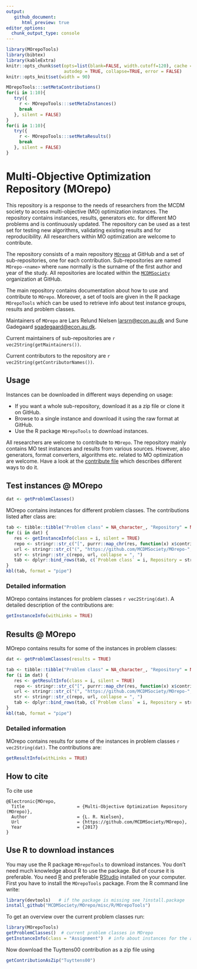 ```yaml
---
output: 
   github_document:
      html_preview: true
editor_options: 
  chunk_output_type: console
---
```


```r
library(MOrepoTools)
library(bibtex)
library(kableExtra)
knitr::opts_chunk$set(opts=list(blank=FALSE, width.cutoff=120), cache = FALSE, 
                      autodep = TRUE, collapse=TRUE, error = FALSE)
knitr::opts_knit$set(width = 90)
```

```r
MOrepoTools:::setMetaContributions()
for(i in 1:10){
   try({
     r <- MOrepoTools:::setMetaInstances()
     break
   }, silent = FALSE)
}
for(i in 1:10){
   try({
     r <- MOrepoTools:::setMetaResults()
     break
   }, silent = FALSE)
}
```


# Multi-Objective Optimization Repository (MOrepo)

This repository is a response to the needs of researchers from the MCDM society to access multi-objective (MO) optimization instances. The repository contains instances, results, generators etc. for different MO problems and is continuously updated. The repository can be used as a test set for testing new algorithms, validating existing results and for reproducibility. All researchers within MO optimization are welcome to contribute. 

The repository consists of a main repository [`MOrepo`](https://github.com/MCDMSociety/MOrepo) at GitHub and a set of sub-repositories, one for each contribution. Sub-repositories are named `MOrepo-<name>` where `name` normally is the surname of the first author and year of the study. All repositories are located within the [`MCDMSociety`](https://github.com/MCDMSociety/) organization at GitHub. 

The main repository contains documentation about how to use and contribute to `MOrepo`. Moreover, a set of tools are given in the R package `MOrepoTools` which can be used to retrieve info about test instance groups, results and problem classes. 

Maintainers of `MOrepo` are Lars Relund Nielsen <larsrn@econ.au.dk> and Sune Gadegaard <sgadegaard@econ.au.dk>. 

Current maintainers of sub-repositories are `r vec2String(getMaintainers())`.

Current contributors to the repository are `r vec2String(getContributorNames())`. 

## Usage

Instances can be downloaded in different ways depending on usage:

   - If you want a whole sub-repository, download it as a zip file or clone it on GitHub.
   - Browse to a single instance and download it using the raw format at GitHub.
   - Use the R package `MOrepoTools` to download instances.

All researchers are welcome to contribute to `MOrepo`. The repository mainly contains MO test instances and results from various sources. However, also generators, format converters, algorithms etc. related to MO optimization are welcome. Have a look at the [contribute file](contribute.md) which describes different ways to do it. 

## Test instances @ MOrepo

```r
dat <- getProblemClasses()
```

MOrepo contains instances for different problem classes. The contributions listed after class are:

```r
tab <- tibble::tibble("Problem class" = NA_character_, "Repository" = NA_character_, .rows = 0)
for (i in dat) {
   res <- getInstanceInfo(class = i, silent = TRUE)
   repo <- stringr::str_c("[", purrr::map_chr(res, function(x) x$contributionName), "]")
   url <- stringr::str_c("(", "https://github.com/MCDMSociety/MOrepo-", names(res), ")")
   str <- stringr::str_c(repo, url, collapse = ", ")
   tab <- dplyr::bind_rows(tab, c(`Problem class` = i, Repository = str))
}
kbl(tab, format = "pipe")
```

### Detailed information

MOrepo contains instances for problem classes `r vec2String(dat)`. A detailed description of the contributions are:

```r
getInstanceInfo(withLinks = TRUE)
```


## Results @ MOrepo

MOrepo contains results for some of the instances in problem classes:

```r
dat <- getProblemClasses(results = TRUE)
```

```r
tab <- tibble::tibble("Problem class" = NA_character_, "Repository" = NA_character_, .rows = 0)
for (i in dat) {
   res <- getResultInfo(class = i, silent = TRUE)
   repo <- stringr::str_c("[", purrr::map_chr(res, function(x) x$contributionName), "]")
   url <- stringr::str_c("(", "https://github.com/MCDMSociety/MOrepo-", names(res), ")")
   str <- stringr::str_c(repo, url, collapse = ", ")
   tab <- dplyr::bind_rows(tab, c(`Problem class` = i, Repository = str))
}
kbl(tab, format = "pipe")
```

### Detailed information

MOrepo contains results for some of the instances in problem classes `r vec2String(dat)`. The contributions are:

```r
getResultInfo(withLinks = TRUE)
```


## How to cite

To cite use 

```
@Electronic{MOrepo,
  Title                    = {Multi-Objective Optimization Repository (MOrepo)},
  Author                   = {L. R. Nielsen},
  Url                      = {https://github.com/MCDMSociety/MOrepo},
  Year                     = {2017}
}
```


## Use R to download instances
   
You may use the R package `MOrepoTools` to download instances. You don't need much knowledge about R to use the package. But of course it is preferable. You need [R](https://www.r-project.org/) and preferable [RStudio](https://www.rstudio.com/) installed on your computer. First you have to install the `MOrepoTools` package. From the R command line write:

```r
library(devtools)   # if the package is missing see ?install.package 
install_github("MCDMSociety/MOrepo/misc/R/MOrepoTools")
```

To get an overview over the current problem classes run:

```r
library(MOrepoTools)
getProblemClasses()  # current problem classes in MOrepo
getInstanceInfo(class = "Assignment")  # info about instances for the assignment problem
```

Now download the Tuyttens00 contribution as a zip file using 

```r
getContributionAsZip("Tuyttens00")
```





